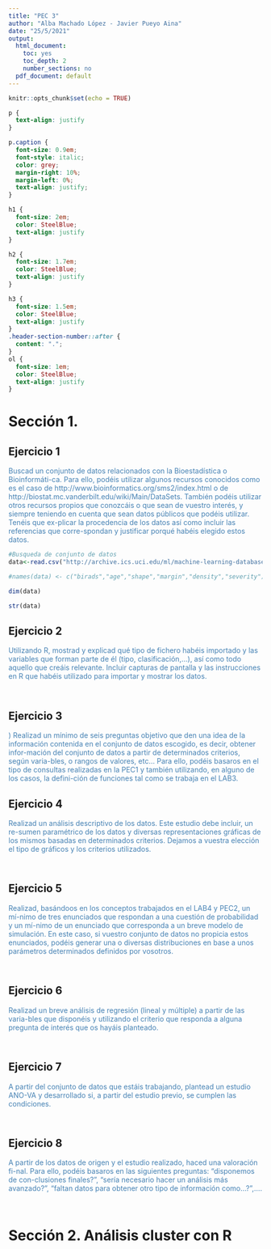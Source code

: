 ```yaml
---
title: "PEC 3"
author: "Alba Machado López - Javier Pueyo Aina"
date: "25/5/2021"
output:
  html_document:
    toc: yes
    toc_depth: 2
    number_sections: no
  pdf_document: default
---
```


```r
knitr::opts_chunk$set(echo = TRUE)
```


```css
p {
  text-align: justify
}

p.caption {
  font-size: 0.9em;
  font-style: italic;
  color: grey;
  margin-right: 10%;
  margin-left: 0%;  
  text-align: justify;
}

h1 {
  font-size: 2em;
  color: SteelBlue;
  text-align: justify
}

h2 {
  font-size: 1.7em;
  color: SteelBlue;
  text-align: justify
}

h3 {
  font-size: 1.5em;
  color: SteelBlue;
  text-align: justify
}
.header-section-number::after {
  content: ".";
}
ol {
  font-size: 1em;
  color: SteelBlue;
  text-align: justify
}
```

# Sección 1.

## Ejercicio 1
<span style="color: SteelBlue;">Buscad un conjunto de datos relacionados con la Bioestadística o Bioinformáti-ca. Para ello, podéis utilizar algunos recursos conocidos como es el caso de http://www.bioinformatics.org/sms2/index.html o de http://biostat.mc.vanderbilt.edu/wiki/Main/DataSets.  También podéis utilizar otros recursos propios que conozcáis o que sean de vuestro interés, y siempre teniendo en cuenta que sean datos públicos que podéis utilizar.  Tenéis que ex-plicar la procedencia de los datos así como incluir las referencias que corre-spondan y justificar porqué habéis elegido estos datos.</span>

```r
#Busqueda de conjunto de datos
data<-read.csv("http://archive.ics.uci.edu/ml/machine-learning-databases/00383/risk_factors_cervical_cancer.csv",stringsAsFactors = FALSE,header=T,sep=",")

#names(data) <- c("birads","age","shape","margin","density","severity")
```

```r
dim(data)
```

```r
str(data)
```



## Ejercicio 2

<span style="color: SteelBlue;">Utilizando R, mostrad y explicad qué tipo de fichero habéis importado y las variables que forman parte de él (tipo, clasificación,...), así como todo aquello que creáis relevante. Incluir capturas de pantalla y las instrucciones en R que habéis utilizado para importar y  mostrar los datos.</span>

```r

```

```r

```

## Ejercicio 3

<span style="color: SteelBlue;">) Realizad un mínimo de seis preguntas objetivo que den una idea de la información contenida en el conjunto de datos escogido, es decir, obtener infor-mación del conjunto de datos a partir de determinados criterios, según varia-bles, o rangos de valores, etc... Para ello, podéis basaros en el tipo de consultas realizadas en la PEC1 y también utilizando, en alguno de los casos, la defini-ción de funciones tal como se trabaja en el LAB3.</span>


## Ejercicio 4

<span style="color: SteelBlue;">Realizad un análisis descriptivo de los datos. Este estudio debe incluir, un re-sumen paramétrico de los datos y diversas representaciones gráficas de los mismos basadas en determinados criterios. Dejamos a vuestra elección el tipo de gráficos y los criterios utilizados.</span>


```r

```

```r

```

## Ejercicio 5

<span style="color: SteelBlue;">Realizad, basándoos en los conceptos trabajados en el LAB4 y PEC2, un mí-nimo de tres enunciados que respondan a una cuestión de probabilidad y un mí-nimo de un enunciado que corresponda a un breve modelo de simulación. En este caso, si vuestro conjunto de datos no propicia estos enunciados, podéis generar una o diversas distribuciones en base a unos parámetros determinados definidos por vosotros.</span>


```r

```

```r

```

## Ejercicio 6

<span style="color: SteelBlue;">Realizad un breve análisis de regresión (lineal y múltiple) a partir de las varia-bles que disponéis y utilizando el criterio que responda a alguna pregunta de interés que os hayáis planteado.</span>


```r

```

```r

```

## Ejercicio 7

<span style="color: SteelBlue;">A partir del conjunto de datos que estáis trabajando, plantead un estudio ANO-VA y desarrollado si, a partir del estudio previo, se cumplen las condiciones.</span>



```r

```

```r

```

## Ejercicio 8

<span style="color: SteelBlue;">A partir de los datos de origen y el estudio realizado, haced una valoración fi-nal. Para ello, podéis basaros en las siguientes preguntas: "disponemos de con-clusiones finales?", "sería necesario hacer un análisis más avanzado?", "faltan datos para obtener otro tipo de información como...?",....</span>


```r

```

```r

```


# Sección 2. Análisis cluster con R


```r

```


```r

```

